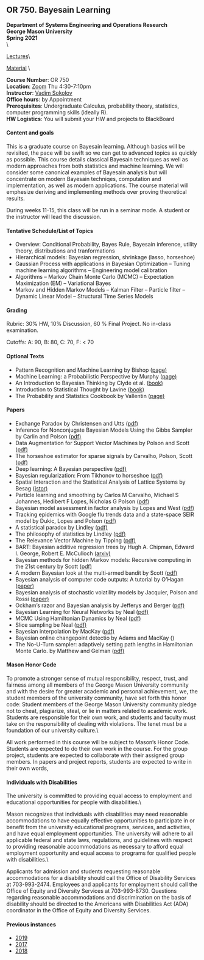 


## OR 750. Bayesain Learning
**Department of Systems Engineering and Operations Research**\
**George Mason University**\
**Spring 2021**\
\\


[Lectures](https://www.youtube.com/playlist?list##PLW7zhaLlN4yBpp7TEOy5df4AIbQBQ1xlA Videos of)\\

[Material](https://www.dropbox.com/sh/jrsusrzzptc6uh2/AACfnYJnrpbydSPD602Dw0wBa?dl##0 Course)
\\

**Course Number**: OR 750 \
**Location**: [Zoom](https://gmu.zoom.us/j/93385126886?pwd##QmRZaE04cURPeFIwVmZTekxXbE1CZz09) Thu 4:30-7:10pm\
**Instructor**: [Vadim Sokolov](../index.qmd)\
**Office hours**: by Appointment \
**Prerequisites**: Undergraduate Calculus, probability theory, statistics, computer programming skills (ideally R).\
**HW Logistics**: You will submit your HW and projects to BlackBoard\

#### Content and goals
This is a graduate course on Bayesain learning. Although basics will be revisited, the pace will be swift so we can get to advanced topics as quickly as possible. This course details classical Bayesain techniques as well as modern approaches from both statistics and machine learning. We will consider some canonical examples of Bayesain analysis but will concentrate on modern Bayesain techniqes, computation and implementation, as well as modern applications. The course material will emphesize deriving and implementing methods over proving theoretical results. \

During weeks 11-15, this class will be run in a seminar mode. A student or the instructor will lead the discussion.


#### Tentative Schedule/List of Topics 
- Overview: Conditional Probability, Bayes Rule, Bayesain inference, utility theory, distributions and tranformations
- Hierarchical models: Bayesian regression, shrinkage (lasso, horseshoe) 
- Gaussian Process with applications in Bayesian Optimization
  -- Tuning machine learning algorithms
  -- Engineering model calibration
- Algorithms 
	-- Markov Chain Monte Carlo (MCMC)
	-- Expectation Maximization (EM)
	-- Variational Bayes
- Markov and Hidden Markov Models
	-- Kalman Filter
	-- Particle filter
	-- Dynamic Linear Model
	-- Structural Time Series Models


#### Grading
Rubric: 30\% HW, 10\% Discussion, 60 \% Final Project. No in-class examination. 




Cutoffs: A: 90, B: 80, C: 70, F: < 70

#### Optional Texts
- Pattern Recognition and Machine Learning by Bishop
([page)](https://www.microsoft.com/en-us/research/people/cmbishop/?from##http%3A%2F%2Fresearch.microsoft.com%2Fen-us%2Fum%2Fpeople%2Fcmbishop%2Fprml%2F book)
- Machine Learning: a Probabilistic Perspective by  Murphy ([page)](https://probml.github.io/pml-book/book0.html book)
- An Introduction to Bayesian Thinking by Clyde et al. ([book)](https://statswithr.github.io/book/)
- Introduction to Statistical Thought by Lavine ([book)](https://people.math.umass.edu/~lavine/Book/book.pdf)
- The Probability and Statistics Cookbook by Vallentin ([page)](http://statistics.zone book)

#### Papers
- Exchange Paradox by Christensen and Utts ([pdf)](https://vsokolov.org/courses/750/files/exchange-1.pdf)
- Inference for Nonconjugate Bayesian Models Using the Gibbs Sampler by Carlin and Polson ([pdf)](https://www.jstor.org/stable/pdf/3315430.pdf)
- Data Augmentation for Support Vector Machines by Polson and Scott ([pdf)](https://projecteuclid.org/download/pdf_1/euclid.ba/1339611936)
- The horseshoe estimator for sparse signals by Carvalho, Polson, Scott ([pdf)](https://academic.oup.com/biomet/article-pdf/97/2/465/584621/asq017.pdf)
- Deep learning: A Bayesian perspective ([pdf)](https://projecteuclid.org/journals/bayesian-analysis/volume-12/issue-4/Deep-Learning-A-Bayesian-Perspective/10.1214/17-BA1082.pdf)
- Bayesian regularization: From Tikhonov to horseshoe ([pdf)](https://arxiv.org/pdf/1902.06269)
- Spatial Interaction and the Statistical Analysis of Lattice Systems by Besag ([jstor)](https://www.jstor.org/stable/2984812)
- Particle learning and smoothing by Carlos M Carvalho, Michael S Johannes, Hedibert F Lopes, Nicholas G Polson ([pdf)](https://projecteuclid.org/journals/statistical-science/volume-25/issue-1/Particle-Learning-and-Smoothing/10.1214/10-STS325.pdf)
- Bayesian model assessment in factor analysis by  Lopes and West ([pdf)](http://citeseerx.ist.psu.edu/viewdoc/download?doi##10.1.1.10.8242&rep##rep1&type##pdf)
- Tracking epidemics with Google flu trends data and a state-space SEIR model by Dukic, Lopes and Polson ([pdf)](http://hedibert.org/wp-content/uploads/2013/12/dukic-lopes-polson-2012.pdf)
- A statistical paradox by Lindley ([pdf)](https://www.jstor.org/stable/pdf/2333251.pdf?casa_token##NFM2MIA8keAAAAAA:6grYoLYcXfR3B_obBJBNPphx8uQPpJU7LYBAzrrwmmQP39geofylGTO00DdFY25H4IzvuMLqaHvdu2vpS0zkBayY_m-MCfRnxSs8srO1-w-7rVEMNyx_)
- The philosophy of statistics by Lindley ([pdf)](https://www.researchgate.net/profile/Mohamed-Mourad-Lafifi/post/Are_you_interested_in_a_different_approach_to_uncertainty_specifically_fuzzy_logic/attachment/59d649ee79197b80779a453d/AS%3A473129114968068%401489814179927/download/Lindley_Philosophy_of_Statistics.pdf)
- The Relevance Vector Machine by Tipping ([pdf)](https://proceedings.neurips.cc/paper/1999/file/f3144cefe89a60d6a1afaf7859c5076b-Paper.pdf)
- BART: Bayesian additive regression trees by Hugh A. Chipman, Edward I. George, Robert E. McCulloch ([arxiv)](https://arxiv.org/abs/0806.3286)
- Bayesian methods for hidden Markov models: Recursive computing in the 21st century by Scott ([pdf)](https://www.researchgate.net/profile/Steven-Scott-7/publication/271759773_Bayesian_Methods_for_Hidden_Markov_Models/links/5d59f34345851545af4dd4ba/Bayesian-Methods-for-Hidden-Markov-Models.pdf)
- A modern Bayesian look at the multi‐armed bandit by Scott ([pdf)](https://www.economics.uci.edu/files/docs/micro/s11/Scott.pdf)
- Bayesian analysis of computer code outputs: A tutorial by O'Hagan ([paper)](https://www.sciencedirect.com/science/article/abs/pii/S0951832005002383)
- Bayesian analysis of stochastic volatility models by Jacquier, Polson and Rossi ([paper)](https://www.tandfonline.com/doi/abs/10.1198/073500102753410408?casa_token##ZyC44u0_cAMAAAAA:h_DyOEelNr2-EhR5sdh_QWf0cGkUdWtY1hFPR069XkjlFL5rXyPE1vU9vjKtt_wLlE6QP0REOvNtkg)
- Ockham's razor and Bayesian analysis by Jefferys and  Berger ([pdf)](https://www.jstor.org/stable/pdf/29774559.pdf?casa_token##SoqgbRVGrqAAAAAA:yshY7buaOVYhO31mN4zqfqXAJoKU16kN0YlHHSpYs42bcPChCqNmJntOVfBky9dV8fGa9Z4TPe0t93psLccVdmOg7sLYPT5ucNAyh4Vhe8_lh6FbEf10)
- Bayesian Learning for Neural Networks by Neal ([pdf)](http://www.db.toronto.edu/~radford/ftp/thesis.pdf) 
- MCMC Using Hamiltonian Dynamics by Neal ([pdf)](https://arxiv.org/pdf/1206.1901.pdf%20http://arxiv.org/abs/1206.1901)
- Slice sampling be Neal ([pdf)](https://projecteuclid.org/journals/annals-of-statistics/volume-31/issue-3/Slice-sampling/10.1214/aos/1056562461.pdf)
- Bayesian interpolation by MacKay ([pdf)](https://www.mitpressjournals.org/doi/pdf/10.1162/neco.1992.4.3.415)
- Bayesian online changepoint detectio by Adams and MacKay ([](https://arxiv.org/pdf/0710.3742))
- The No-U-Turn sampler: adaptively setting path lengths in Hamiltonian Monte Carlo. by Matthew and  Gelman ([pdf)](https://www.jmlr.org/papers/volume15/hoffman14a/hoffman14a.pdf)

#### Mason Honor Code

To promote a stronger sense of mutual responsibility, respect, trust, and
fairness among all members of the George Mason University community and
with the desire for greater academic and personal achievement, we, the
student members of the university community, have set forth this honor code:
Student members of the George Mason University community pledge not to
cheat, plagiarize, steal, or lie in matters related to academic work.
Students are responsible for their own work, and students and faculty must take
on the responsibility of dealing with violations. The tenet must be a foundation
of our university culture.\\

All work performed in this course will be subject to Mason's Honor Code.
Students are expected to do their own work in the course. For the group project,
students are expected to collaborate with their assigned group members.
In papers and project reports, students are expected to write in their own words,
 

#### Individuals with Disabilities
The university is committed to providing equal access to employment and
educational opportunities for people with disabilities.\\

Mason recognizes that individuals with disabilities may need reasonable
accommodations to have equally effective opportunities to participate in or
benefit from the university educational programs, services, and activities, and
have equal employment opportunities. The university will adhere to all
applicable federal and state laws, regulations, and guidelines with respect to
providing reasonable accommodations as necessary to afford equal
employment opportunity and equal access to programs for qualified people
with disabilities.\\

Applicants for admission and students requesting reasonable accommodations
for a disability should call the Office of Disability Services at 703-993-2474.
Employees and applicants for employment should call the Office of Equity and
Diversity Services at 703-993-8730. Questions regarding reasonable
accommodations and discrimination on the basis of disability should be
directed to the Americans with Disabilities Act (ADA) coordinator in the Office
of Equity and Diversity Services.


#### Previous instances
- [2019](./2019/index.html Fall)
- [2017](./2017/index.html Fall)
- [2018](./2018/index.html Fall)
